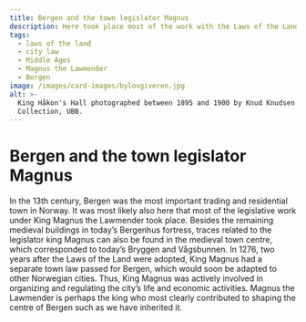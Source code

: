 ```yaml
---
title: Bergen and the town legislator Magnus
description: Here took place most of the work with the Laws of the Land!
tags:
  - laws of the land
  - city law
  - Middle Ages
  - Magnus the Lawmender
  - Bergen
image: /images/card-images/bylovgiveren.jpg
alt: >-
  King Håkon's Hall photographed between 1895 and 1900 by Knud Knudsen - Picture
  Collection, UBB.
---
```



# Bergen and the town legislator Magnus

<Container stil="initial side">
    In the 13th century, Bergen was the most important trading and residential town in Norway. It was most likely also here that most of the legislative work under King Magnus the Lawmender took place. Besides the remaining medieval buildings in today’s Bergenhus fortress, traces related to the legislator king Magnus can also be found in the medieval town centre, which corresponded to today’s Bryggen and Vågsbunnen. In 1276, two years after the Laws of the Land were adopted, King Magnus had a separate town law passed for Bergen, which would soon be adapted to other Norwegian cities. Thus, King Magnus was actively involved in organizing and regulating the city’s life and economic activities. Magnus the Lawmender is perhaps the king who most clearly contributed to shaping the centre of Bergen such as we have inherited it.
</Container>

<Figure
    image="/images/introduksjon/kart over kirker og klostre.jpg"
    title="A map showing churches and monasteries in Bergen at the time of King Magnus the Lawmender. Illustration: Tine Erika Fuglseth and Alf Tore Hommedal."
    alt="A map showing churches and monasteries in Bergen at the time of King Magnus the Lawmender."
>
</Figure>
